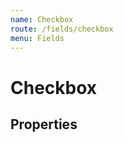 ```yaml
---
name: Checkbox
route: /fields/checkbox
menu: Fields
---
```



# Checkbox

<Playground>
  <Form initialValues={{ vue: true }}>
    <FieldGroup label="Check the frameworks you have already worked with">
      <ConnectedField component={InputCheckbox} name="react" label="React" />
      <ConnectedField
        component={InputCheckbox}
        label="Angular"
        name="angular"
        id="angular_custom_id"
      />
      <ConnectedField component={InputCheckbox} name="vue" label="Vue" />
    </FieldGroup>
  </Form>
</Playground>

## Properties

<Props of={InputCheckbox} />
